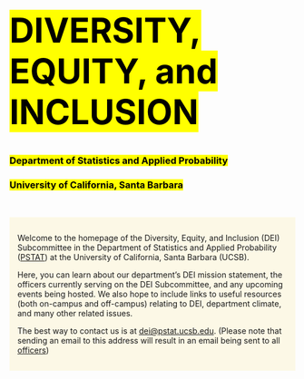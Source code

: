 <style>
body {
  background-image: url('Images/Logos_Icons/map.jpg');
  background-color: rgba(255, 255, 255, 0);
  background-blend-mode: lighten;
  background-repeat:        no-repeat;
  background-attachment:    fixed;
  background-size:          cover;
  background-position:      center top;
}
</style>


<h1  style="font-size:60px; color:white">
  <mark>DIVERSITY, EQUITY, and INCLUSION</mark>
</h1>


<h3 style="color:white">
<mark>Department of Statistics and Applied Probability</mark> </h3>


<h3 style="color:white">
<mark>University of California, Santa Barbara</mark>
</h3>


\

<div style="background-color:#fcf8e3e0; padding: 1em">
Welcome to the homepage of the Diversity, Equity, and Inclusion (DEI) Subcommittee in the Department of Statistics and Applied Probability (<a href="https://pstat.ucsb.edu" target="_blank">PSTAT</a>) at the University of California, Santa Barbara (UCSB). 

Here, you can learn about our department's DEI mission statement, the officers currently serving on the DEI Subcommittee, and any upcoming events being hosted. We also hope to include links to useful resources (both on-campus and off-campus) relating to DEI, department climate, and many other related issues.

The best way to contact us is at <a href="mailto:dei@pstat.ucsb.edu">dei@pstat.ucsb.edu</a>. (Please note that sending an email to this address will result in an email being sent to all [officers](Pages/Officers.html)) 
</div>
